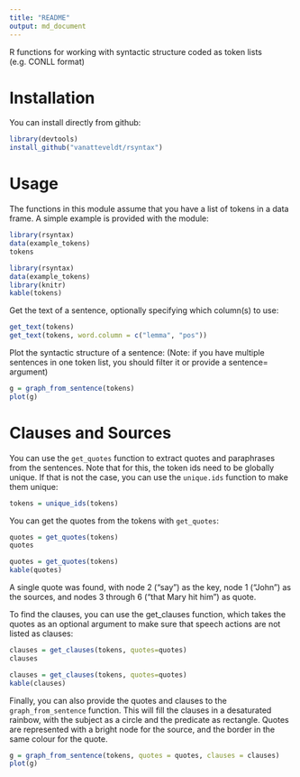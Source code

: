 ```yaml
---
title: "README"
output: md_document
---
```


R functions for working with syntactic structure coded as token lists (e.g. CONLL format)

Installation
====

You can install directly from github:

```r
library(devtools)
install_github("vanatteveldt/rsyntax")
```

Usage
====

The functions in this module assume that you have a list of tokens in a data frame.
A simple example is provided with the module:

```r
library(rsyntax)
data(example_tokens)
tokens
```

```r
library(rsyntax)
data(example_tokens)
library(knitr)
kable(tokens)
```

Get the text of a sentence, optionally specifying which column(s) to use:

```r
get_text(tokens)
get_text(tokens, word.column = c("lemma", "pos"))
```

Plot the syntactic structure of a sentence:
(Note: if you have multiple sentences in one token list, you should filter it or provide a sentence= argument)

```r
g = graph_from_sentence(tokens)
plot(g)
```

Clauses and Sources
====

You can use the `get_quotes` function to extract quotes and paraphrases from the sentences.
Note that for this, the token ids need to be globally unique. 
If that is not the case, you can use the `unique.ids` function to make them unique:

```r
tokens = unique_ids(tokens)
```

You can get the quotes from the tokens with `get_quotes`:

```r
quotes = get_quotes(tokens)
quotes
```
```r
quotes = get_quotes(tokens)
kable(quotes)
```

A single quote was found, with node 2 ("say") as the key, node 1 ("John") as the  sources, and nodes 3 through 6 ("that Mary hit him") as quote. 

To find the clauses, you can use the get_clauses function, which takes the quotes as an optional argument to make sure that speech actions are not listed as clauses:

```r
clauses = get_clauses(tokens, quotes=quotes)
clauses
```
```r
clauses = get_clauses(tokens, quotes=quotes)
kable(clauses)
```

Finally, you can also provide the quotes and clauses to the `graph_from_sentence` function. 
This will fill the clauses in a desaturated rainbow, with the subject as a circle and the predicate as rectangle.
Quotes are represented with a bright node for the source, and the border in the same colour for the quote.

```r
g = graph_from_sentence(tokens, quotes = quotes, clauses = clauses)
plot(g)
```
